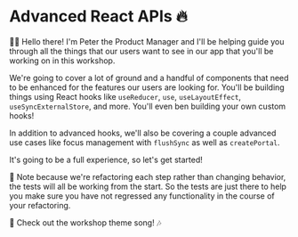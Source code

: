 # Advanced React APIs 🔥

<EpicVideo url="https://www.epicreact.dev/workshops/advanced-react-apis/advanced-react-apis-intro" />

👨‍💼 Hello there! I'm Peter the Product Manager and I'll be helping guide you
through all the things that our users want to see in our app that you'll be
working on in this workshop.

We're going to cover a lot of ground and a handful of components that need to be
enhanced for the features our users are looking for. You'll be building things
using React hooks like `useReducer`, `use`, `useLayoutEffect`,
`useSyncExternalStore`, and more. You'll even ben building your own custom
hooks!

In addition to advanced hooks, we'll also be covering a couple advanced use
cases like focus management with `flushSync` as well as `createPortal`.

It's going to be a full experience, so let's get started!

<callout-info>
	🚨 Note because we're refactoring each step rather than changing behavior, the
	tests will all be working from the start. So the tests are just there to help
	you make sure you have not regressed any functionality in the course of your
	refactoring.
</callout-info>

🎵 Check out the workshop theme song! 🎶

<VideoEmbed
	title="Epic React: Advanced React APIs Theme Song"
	url="https://www.youtube.com/embed/uYTdH3rTjDQ"
/>
